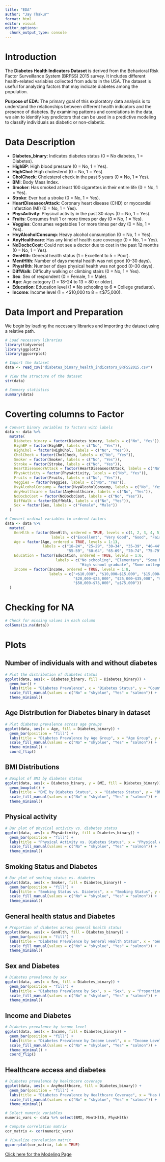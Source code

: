 ```yaml
---
title: "EDA"
author: "Jay Thakur"
format: html
editor: visual
editor_options: 
  chunk_output_type: console
---
```


# Introduction

The **Diabetes Health Indicators Dataset** is derived from the Behavioral Risk Factor Surveillance System (BRFSS) 2015 survey. It includes different health-related variables collected from adults in the USA. The dataset is useful for analyzing factors that may indicate diabetes among the population.

**Purpose of EDA**: The primary goal of this exploratory data analysis is to understand the relationships between different health indicators and the presence of diabetes. By examining patterns and correlations in the data, we aim to identify key predictors that can be used in a predictive modeling to classify individuals as diabetic or non-diabetic.

# Data Description

- **Diabetes_binary**: Indicates diabetes status (0 = No diabetes, 1 = Diabetes).
- **HighBP**: High blood pressure (0 = No, 1 = Yes).
- **HighChol**: High cholesterol (0 = No, 1 = Yes).
- **CholCheck**: Cholesterol check in the past 5 years (0 = No, 1 = Yes).
- **BMI**: Body Mass Index.
- **Smoker**: Has smoked at least 100 cigarettes in their entire life (0 = No, 1 = Yes).
- **Stroke**: Ever had a stroke (0 = No, 1 = Yes).
- **HeartDiseaseorAttack**: Coronary heart disease (CHD) or myocardial infarction (MI) (0 = No, 1 = Yes).
- **PhysActivity**: Physical activity in the past 30 days (0 = No, 1 = Yes).
- **Fruits**: Consumes fruit 1 or more times per day (0 = No, 1 = Yes).
- **Veggies**: Consumes vegetables 1 or more times per day (0 = No, 1 = Yes).
- **HvyAlcoholConsump**: Heavy alcohol consumption (0 = No, 1 = Yes).
- **AnyHealthcare**: Has any kind of health care coverage (0 = No, 1 = Yes).
- **NoDocbcCost**: Could not see a doctor due to cost in the past 12 months (0 = No, 1 = Yes).
- **GenHlth**: General health status (1 = Excellent to 5 = Poor).
- **MentHlth**: Number of days mental health was not good (0–30 days).
- **PhysHlth**: Number of days physical health was not good (0–30 days).
- **DiffWalk**: Difficulty walking or climbing stairs (0 = No, 1 = Yes).
- **Sex**: Sex of respondent (0 = Female, 1 = Male).
- **Age**: Age category (1 = 18–24 to 13 = 80 or older).
- **Education**: Education level (1 = No schooling to 6 = College graduate).
- **Income**: Income level (1 = <$10,000 to 8 = ≥$75,000).

# Data Import and Preparation

We begin by loading the necessary libraries and importing the dataset using a relative path.
```r
# Load necessary libraries
library(tidyverse)
library(ggplot2)
library(ggcorrplot)
```


```r
# Import the dataset
data <- read_csv("diabetes_binary_health_indicators_BRFSS2015.csv")
```

```r
# View the structure of the dataset
str(data)

# Summary statistics
summary(data)
```

# Coverting columns to Factor

```r
# Convert binary variables to factors with labels
data <- data %>%
  mutate(
    Diabetes_binary = factor(Diabetes_binary, labels = c("No", "Yes")),
    HighBP = factor(HighBP, labels = c("No", "Yes")),
    HighChol = factor(HighChol, labels = c("No", "Yes")),
    CholCheck = factor(CholCheck, labels = c("No", "Yes")),
    Smoker = factor(Smoker, labels = c("No", "Yes")),
    Stroke = factor(Stroke, labels = c("No", "Yes")),
    HeartDiseaseorAttack = factor(HeartDiseaseorAttack, labels = c("No", "Yes")),
    PhysActivity = factor(PhysActivity, labels = c("No", "Yes")),
    Fruits = factor(Fruits, labels = c("No", "Yes")),
    Veggies = factor(Veggies, labels = c("No", "Yes")),
    HvyAlcoholConsump = factor(HvyAlcoholConsump, labels = c("No", "Yes")),
    AnyHealthcare = factor(AnyHealthcare, labels = c("No", "Yes")),
    NoDocbcCost = factor(NoDocbcCost, labels = c("No", "Yes")),
    DiffWalk = factor(DiffWalk, labels = c("No", "Yes")),
    Sex = factor(Sex, labels = c("Female", "Male"))
  )

# Convert ordinal variables to ordered factors
data <- data %>%
  mutate(
    GenHlth = factor(GenHlth, ordered = TRUE, levels = c(1, 2, 3, 4, 5),
                     labels = c("Excellent", "Very Good", "Good", "Fair", "Poor")),
    Age = factor(Age, ordered = TRUE, levels = 1:13,
                 labels = c("18–24", "25–29", "30–34", "35–39", "40–44", "45–49", "50–54",
                            "55–59", "60–64", "65–69", "70–74", "75–79", "80 or older")),
    Education = factor(Education, ordered = TRUE, levels = 1:6,
                       labels = c("No schooling", "Elementary", "Some high school",
                                  "High school graduate", "Some college", "College graduate")),
    Income = factor(Income, ordered = TRUE, levels = 1:8,
                    labels = c("<$10,000", "$10,000–$15,000", "$15,000–$20,000",
                               "$20,000–$25,000", "$25,000–$35,000", "$35,000–$50,000",
                               "$50,000–$75,000", "≥$75,000"))
  )

```

# Checking for NA

```r
# Check for missing values in each column
colSums(is.na(data))
```

# Plots

## Number of individuals with and without diabetes
```r
# Plot the distribution of diabetes status
ggplot(data, aes(x = Diabetes_binary, fill = Diabetes_binary)) +
  geom_bar() +
  labs(title = "Diabetes Prevalence", x = "Diabetes Status", y = "Count") +
  scale_fill_manual(values = c("No" = "skyblue", "Yes" = "salmon")) +
  theme_minimal()
```

## Age Distribution for Diabetes binary in dataset
```r
# Plot diabetes prevalence across age groups
ggplot(data, aes(x = Age, fill = Diabetes_binary)) +
  geom_bar(position = "fill") +
  labs(title = "Diabetes Prevalence by Age Group", x = "Age Group", y = "Proportion") +
  scale_fill_manual(values = c("No" = "skyblue", "Yes" = "salmon")) +
  theme_minimal() +
  coord_flip()
```

## BMI Distributions
```r
# Boxplot of BMI by diabetes status
ggplot(data, aes(x = Diabetes_binary, y = BMI, fill = Diabetes_binary)) +
  geom_boxplot() +
  labs(title = "BMI by Diabetes Status", x = "Diabetes Status", y = "BMI") +
  scale_fill_manual(values = c("No" = "skyblue", "Yes" = "salmon")) +
  theme_minimal()
```

## Physical activity

```r
# Bar plot of physical activity vs. diabetes status
ggplot(data, aes(x = PhysActivity, fill = Diabetes_binary)) +
  geom_bar(position = "fill") +
  labs(title = "Physical Activity vs. Diabetes Status", x = "Physical Activity", y = "Proportion") +
  scale_fill_manual(values = c("No" = "skyblue", "Yes" = "salmon")) +
  theme_minimal()
```

## Smoking Status and Diabetes
```r
# Bar plot of smoking status vs. diabetes
ggplot(data, aes(x = Smoker, fill = Diabetes_binary)) +
  geom_bar(position = "fill") +
  labs(title = "Smoking Status vs. Diabetes", x = "Smoking Status", y = "Proportion") +
  scale_fill_manual(values = c("No" = "skyblue", "Yes" = "salmon")) +
  theme_minimal()
```

## General health status and Diabetes
```r
# Proportion of diabetes across general health status
ggplot(data, aes(x = GenHlth, fill = Diabetes_binary)) +
  geom_bar(position = "fill") +
  labs(title = "Diabetes Prevalence by General Health Status", x = "General Health", y = "Proportion") +
  scale_fill_manual(values = c("No" = "skyblue", "Yes" = "salmon")) +
  theme_minimal()
```

## Sex and Diabetes
```r
# Diabetes prevalence by sex
ggplot(data, aes(x = Sex, fill = Diabetes_binary)) +
  geom_bar(position = "fill") +
  labs(title = "Diabetes Prevalence by Sex", x = "Sex", y = "Proportion") +
  scale_fill_manual(values = c("No" = "skyblue", "Yes" = "salmon")) +
  theme_minimal()
```

## Income and Diabetes

```r
# Diabetes prevalence by income level
ggplot(data, aes(x = Income, fill = Diabetes_binary)) +
  geom_bar(position = "fill") +
  labs(title = "Diabetes Prevalence by Income Level", x = "Income Level", y = "Proportion") +
  scale_fill_manual(values = c("No" = "skyblue", "Yes" = "salmon")) +
  theme_minimal() +
  coord_flip()
```

## Healthcare access and diabetes
```r
# Diabetes prevalence by healthcare coverage
ggplot(data, aes(x = AnyHealthcare, fill = Diabetes_binary)) +
  geom_bar(position = "fill") +
  labs(title = "Diabetes Prevalence by Healthcare Coverage", x = "Has Healthcare", y = "Proportion") +
  scale_fill_manual(values = c("No" = "skyblue", "Yes" = "salmon")) +
  theme_minimal()

```

```r
# Select numeric variables
numeric_vars <- data %>% select(BMI, MentHlth, PhysHlth)

# Compute correlation matrix
cor_matrix <- cor(numeric_vars)

# Visualize correlation matrix
ggcorrplot(cor_matrix, lab = TRUE)
```

[Click here for the Modeling Page](Modelling.html)